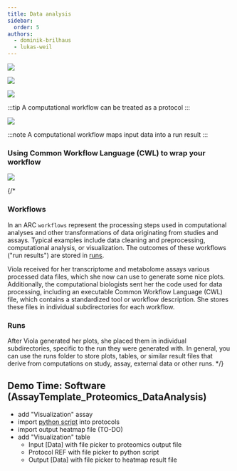 ```yaml
---
title: Data analysis
sidebar:
  order: 5
authors:
  - dominik-brilhaus
  - lukas-weil
---
```




![](@images/start-here/arc-prototypic-workflows1.svg)

![](@images/start-here/arc-prototypic-workflows2.svg)


<Tabs>
<TabItem label="Option I: Create a virtual assay">


![](@images/start-here/arc-prototypic-workflows-virtual.svg)

:::tip
A computational workflow can be treated as a protocol
:::

</TabItem>


<TabItem label="Option II: Create a run and a workflow">

![](@images/start-here/arc-prototypic-workflows-cwl1.svg)

:::note
A computational workflow maps input data into a run result
:::


### Using Common Workflow Language (CWL) to wrap your workflow

![](@images/start-here/arc-prototypic-workflows-cwl2.svg)

{/* 
### Workflows

In an ARC `workflows` represent the processing steps used in computational analyses and other transformations of data originating from studies and assays. Typical examples include data cleaning and preprocessing, computational analysis, or visualization. The outcomes of these workflows ("run results") are stored in [runs](#runs).

Viola received for her transcriptome and metabolome assays various processed data files, which she now can use to generate some nice plots. Additionally, the computational biologists sent her the code used for data processing, including an executable Common Workflow Language (CWL) file, which contains a standardized tool or workflow description. She stores these files in individual subdirectories for each workflow.

### Runs

After Viola generated her plots, she placed them in individual subdirectories, specific to the run they were generated with. In general, you can use the runs folder to store plots, tables, or similar result files that derive from computations on study, assay, external data or other runs. */}

</TabItem>

</Tabs>


## Demo Time: Software (AssayTemplate_Proteomics_DataAnalysis)

- add "Visualization" assay
- import [python script](./heatmap.py) into protocols
- import output heatmap file (TO-DO)
- add "Visualization" table
    - Input [Data] with file picker to proteomics output file
    - Protocol REF with file picker to python script
    - Output [Data] with file picker to heatmap result file
